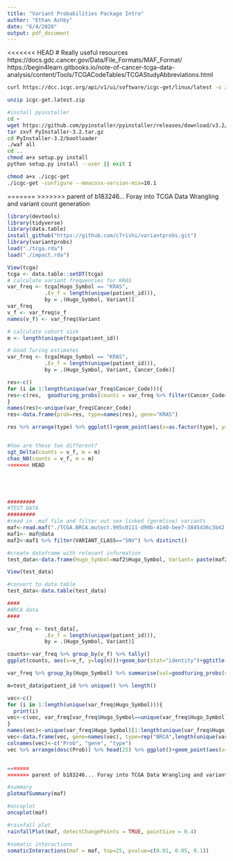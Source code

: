 ```yaml
---
title: "Variant Probabilities Package Intro"
author: "Ethan Ashby"
date: "6/4/2020"
output: pdf_document
---
```


<<<<<<< HEAD
# Really useful resources
https://docs.gdc.cancer.gov/Data/File_Formats/MAF_Format/
https://begin4learn.gitbooks.io/note-of-cancer-tcga-data-analysis/content/Tools/TCGACodeTables/TCGAStudyAbbreviations.html

```bash
curl https://dcc.icgc.org/api/v1/ui/software/icgc-get/linux/latest -o icgc-get.latest.zip -L

unzip icgc-get.latest.zip
```
```bash
#install pyinstaller
cd ~
wget https://github.com/pyinstaller/pyinstaller/releases/download/v3.2/PyInstaller-3.2.tar.gz
tar zxvf PyInstaller-3.2.tar.gz
cd PyInstaller-3.2/bootloader
./waf all
cd ..
chmod a+x setup.py install
python setup.py install --user || exit 1
```

```bash
chmod a+x ./icgc-get
./icgc-get -configure --mmacosx-version-min=10.1
```



=======
>>>>>>> parent of b183246... Foray into TCGA Data Wrangling and variant count generation
```r
library(devtools)
library(tidyverse)
library(data.table)
install_github("https://github.com/c7rishi/variantprobs.git")
library(variantprobs)
load("./tcga.rda")
load("./impact.rda")
```

```r
View(tcga)
tcga <- data.table::setDT(tcga)
# calculate variant frequencies for KRAS
var_freq <- tcga[Hugo_Symbol == "KRAS",
            .(v_f = length(unique(patient_id))),
            by = .(Hugo_Symbol, Variant)]
var_freq
v_f <- var_freq$v_f
names(v_f) <- var_freq$Variant

# calculate cohort size
m <- length(unique(tcga$patient_id))

# Good Turing estimates
var_freq <- tcga[Hugo_Symbol == "KRAS",
            .(v_f = length(unique(patient_id))),
            by = .(Hugo_Symbol, Variant, Cancer_Code)]

res<-c()
for (i in 1:length(unique(var_freq$Cancer_Code))){
res<-c(res,  goodturing_probs(counts = var_freq %>% filter(Cancer_Code==unique(var_freq$Cancer_Code)[i]) %>% select(4) %>% c() %>% unlist(), m = m) %>% tail(1))
}
names(res)<-unique(var_freq$Cancer_Code)
res<-data.frame(prob=res, type=names(res), gene="KRAS")

res %>% arrange(type) %>% ggplot()+geom_point(aes(x=as.factor(type), y=gene, size=prob, color=prob))+scale_color_gradient(low="blue", high="red")+theme_bw()+ theme(axis.text.x = element_text(angle = 90, vjust = 0.5, hjust=1))


#how are these two different?
sgt_Delta(counts = v_f, m = m)
chao_N0(counts = v_f, m = m)
<<<<<<< HEAD





#########
#TEST DATA
#########
#read in .maf file and filter out sex linked (germline) variants
maf<-read.maf("./TCGA.BRCA.mutect.995c0111-d90b-4140-bee7-3845436c3b42.DR-10.0.somatic.maf")
maf1<- maf@data
maf2<-maf1 %>% filter(VARIANT_CLASS=="SNV") %>% distinct()

#create dataframe with relevant information
test_data<-data.frame(Hugo_Symbol=maf2$Hugo_Symbol, Variant= paste(maf2$Hugo_Symbol, gsub("chr", "", maf2$Chromosome),maf2$Start_Position, maf2$Tumor_Seq_Allele1, maf2$Tumor_Seq_Allele2, sep="_"), patient_id=substr(maf2$Tumor_Sample_Barcode, start=1, stop=16), TSS=cancer_type_table$`Study Abbreviation`[match(substr(maf2$Tumor_Sample_Barcode, start=6, stop=7), cancer_type_table$`TSS Code`)])

View(test_data)

#convert to data table
test_data<-data.table(test_data)

####
#BRCA data
####

var_freq <- test_data[,
            .(v_f = length(unique(patient_id))),
            by = .(Hugo_Symbol, Variant)]

counts<-var_freq %>% group_by(v_f) %>% tally()
ggplot(counts, aes(x=v_f, y=log(n)))+geom_bar(stat="identity")+ggtitle("N_r distribution for 985 BRCA Tumors")

var_freq %>% group_by(Hugo_Symbol) %>% summarise(val=goodturing_probs(counts= v_f, m = m))

m=test_data$patient_id %>% unique() %>% length()

vec<-c()
for (i in 1:length(unique(var_freq$Hugo_Symbol))){
  print(i)
vec<-c(vec, var_freq[var_freq$Hugo_Symbol==unique(var_freq$Hugo_Symbol)[i]]$v_f %>% goodturing_probs(counts= , m = m) %>% extract2(1))
}
names(vec)<-unique(var_freq$Hugo_Symbol)[1:length(unique(var_freq$Hugo_Symbol))]
vec<-data.frame(vec, gene=names(vec), type=rep("BRCA",length(unique(var_freq$Hugo_Symbol))))
colnames(vec)<-c("Prob", "gene", "type")
vec %>% arrange(desc(Prob)) %>% head(25) %>% ggplot()+geom_point(aes(x=as.factor(type), y=reorder(gene, Prob), size=Prob, color=Prob))+scale_color_gradient(low="blue", high="red")


=======
>>>>>>> parent of b183246... Foray into TCGA Data Wrangling and variant count generation
```


```r
#summary
plotmafSummary(maf)

#oncoplot
oncoplot(maf)

#rainfall plot
rainfallPlot(maf, detectChangePoints = TRUE, pointSize = 0.4)

#somatic interactions
somaticInteractions(maf = maf, top=25, pvalue=c(0.01, 0.05, 0.1))
```



